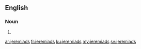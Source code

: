 ==English==

===Noun===
{{head|en}}

# {{plural of|jeremiad}}

[[ar:jeremiads]]
[[fr:jeremiads]]
[[ku:jeremiads]]
[[my:jeremiads]]
[[sv:jeremiads]]